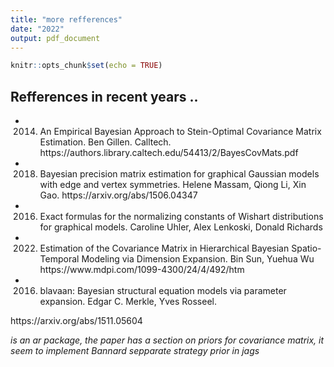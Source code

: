 ```yaml
---
title: "more refferences"
date: "2022"
output: pdf_document
---
```


```r
knitr::opts_chunk$set(echo = TRUE)
```

## Refferences in recent years .. 

- (2014) An Empirical Bayesian Approach to Stein-Optimal Covariance Matrix Estimation. Ben Gillen. Calltech.   
https://authors.library.caltech.edu/54413/2/BayesCovMats.pdf

- (2018) Bayesian precision matrix estimation for graphical Gaussian models with edge and vertex symmetries. Helene Massam, Qiong Li, Xin Gao. 
https://arxiv.org/abs/1506.04347

- (2016) Exact formulas for the normalizing constants of Wishart distributions for graphical models. Caroline Uhler, Alex Lenkoski, Donald Richards

- (2022) Estimation of the Covariance Matrix in Hierarchical Bayesian Spatio-Temporal Modeling via Dimension Expansion. Bin Sun, Yuehua Wu
https://www.mdpi.com/1099-4300/24/4/492/htm

- (2016) blavaan: Bayesian structural equation models via parameter expansion. Edgar C. Merkle, Yves Rosseel. 

https://arxiv.org/abs/1511.05604 

*is an ar package, the paper has a section on priors for covariance matrix, it seem to implement Bannard sepparate strategy prior in jags*
